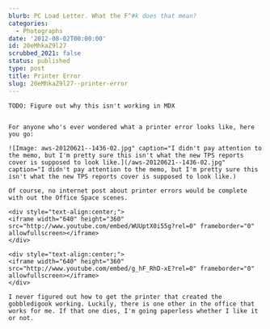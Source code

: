 ```yaml
---
blurb: PC Load Letter. What the F^#k does that mean?
categories:
  - Photographs
date: '2012-08-02T00:00:00'
id: 20eMhkaZ9l27
scrubbed_2021: false
status: published
type: post
title: Printer Error
slug: 20eMhkaZ9l27--printer-error
---
```


```
TODO: Figure out why this isn't working in MDX


For anyone who's ever wondered what a printer error looks like, here you go:

![Image: aws-20120621--1436-02.jpg" caption="I didn't pay attention to the memo, but I'm pretty sure this isn't what the new TPS reports cover is supposed to look like.](/aws-20120621--1436-02.jpg" caption="I didn't pay attention to the memo, but I'm pretty sure this isn't what the new TPS reports cover is supposed to look like.)

Of course, no internet post about printer errors would be complete with out the Office Space scenes. 

<div style="text-align:center;">
<iframe width="640" height="360" src="http://www.youtube.com/embed/WUUptX0i55g?rel=0" frameborder="0" allowfullscreen></iframe>
</div>

<div style="text-align:center;">
<iframe width="640" height="360" src="http://www.youtube.com/embed/g_hF_RhD-xE?rel=0" frameborder="0" allowfullscreen></iframe>
</div>

I never figured out how to get the printer that created the gobbledigook working. Luckily, there is one other in the office that works for me. If that one dies, I'm going paperless whether I like it or not.
```
